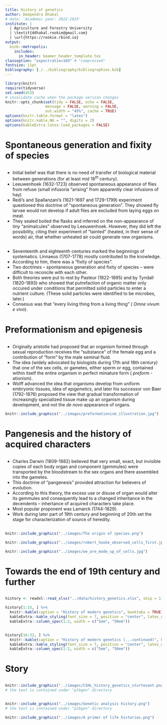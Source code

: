 ```yaml
---
title: History of genetics
author: Deependra Dhakal
# date: 'Academic year: 2022-2023'
institute: |
  | Agriculture and Forestry University
  | \textit{ddhakal.rookie@gmail.com}
  | \url{https://rookie.rbind.io}
output: 
  binb::metropolis:
    includes:
      in_header: beamer_header_template.tex
classoption: "aspectratio=169" # "compressed"
fontsize: 11pt
bibliography: [./../bibliography/bibliographies.bib]
---
```


```r
library(knitr)
require(tidyverse)
set.seed(453)
# invalidate cache when the package version changes
knitr::opts_chunk$set(tidy = FALSE, echo = FALSE, 
                  message = FALSE, warning = FALSE,
                  out.width = "45%", cache = TRUE)
options(knitr.table.format = "latex")
options(knitr.kable.NA = "", digits = 2)
options(kableExtra.latex.load_packages = FALSE)
```

# Spontaneous generation and fixity of species

##

- Initial belief was that there is no need of transfer of biological material between generations (for at least mid $18^{th}$ century).
- Leeuwenhoek (1632-1723) observed spontaneous appearance of flies from refuse (small infusoria "arising" from apparently clear infusions of hay)
- Redi's and Spallanzani's (1621-1697 and 1729-1799) experiment questioned this doctrine of "spontaneous generation". They showed fly larvae would not develop if adult flies are excluded from laying eggs on meat. 
- They sealed boiled the flasks and inferred on the non-appearance of tiny "animalcules" observed by Leeuwenhoek. However, they did left the possibility, citing their experiment of "tainted" (heated, in their sense of words) air, that whether unheated air could generate new organisms.

##

- Seventeenth and eighteenth centuries marked the beginnings of systematics. Linnaeus (1707-1778) mostly contributed to the knowledge.
- According to him, there was a "fixity of species".
- Two doctrines -- spontaneous generation and fixity of species -- were difficult to reconcile with each other.
- Both theories were put to rest by Pasteur (1822-1895) and by Tyndall (1820-1893) who showed that putrefaction of organic matter only occured under conditions that permitted solid particles to enter a nutrient culture. (These solid particles were identified to be microbes, later.)
- Consesus was that "every living thing from a living thing" ( _Omne vivum e vivo_).

# Preformationism and epigenesis

##

\bcolumns
\column{0.75\textwidth}

- Originally aristotle had proposed that an organism formed through sexual reproduction receives the "substance" of the female egg and a contribution of "form" by the male seminal fluid.
- The idea (widely advocated by biologists during 17th and 18th century) that one of the sex cells, or gametes, either sperm or egg, contained within itself the entire organism in perfect miniature form ( _preform_ - ationism).
- Wolff advanced the idea that organisms develop from uniform embryonic tissues, idea of _epigenetics_, and later his successor von Baer (1792-1876) proposed the view that gradual transformation of increasingly specialized tissue make up an organism during development, and not the _de novo_ appearance of organs.

\column{0.25\textwidth}

```r
knitr::include_graphics("../images/preformationism_illustration.jpg")
```

\ecolumns

# Pangenesis and the history of acquired characters

##

- Charles Darwin (1809-1882) believed that very small, exact, but invisible copies of each body organ and component (gemmules) were transported by the bloodstream to the sex organs and there assembled into the gametes.
- This doctrine of "pangenesis" provided attraction for believers of evolution.
- According to this theory, the excess use or disuse of organ would alter its gemmules and consequently lead to a changed inheritance in the decendents -- inhertance of acquired characters take place.
- Most popular proponent was Lamarck (1744-1829).
- Work during later part of 19th century and beginning of 20th set the stage for characterization of source of heredity.

##

<!-- The publication in 1665 of Robert Hooke's Micrographia had a huge impact, largely because of its impressive illustrations. A significant contribution came from Antonie van Leeuwenhoek who achieved up to 300 times magnification using a simple single lens microscope. He sandwiched a very small glass ball lens between the holes in two metal plates riveted together, and with an adjustable-by-screws needle attached to mount the specimen.Then, Van Leeuwenhoek re-discovered red blood cells (after Jan Swammerdam) and spermatozoa, and helped popularise the use of microscopes to view biological ultrastructure. On 9 October 1676, van Leeuwenhoek reported the discovery of micro-organisms. -->

\bcolumns

\column{0.5\textwidth}

```r
knitr::include_graphics("../images/The origin of species.png")
```

\column{0.5\textwidth}

```r
knitr::include_graphics("../images/robert_hooke_observed_cells_first.jpg")
```

```r
knitr::include_graphics("../images/we_are_made_up_of_cells.jpg")
```

\ecolumns

# Towards the end of 19th century and further

##

<!-- - Developments in cytology in the 1800s had a strong influence on genetics. Building on the work of others, Matthias Jacob Schleiden (1804–1881) and Theodor Schwann (1810–1882) proposed the concept of the cell theory in 1839. Biologists began to examine cells to see how traits were transmitted in the course of cell division. -->
<!-- - Charles Darwin (1809–1882), one of the most influential biologists of the nineteenth century, put forth the theory of evolution through natural selection and published his ideas in On the Origin of Species in 1859. -->
<!-- - Walther Flemming (1843–1905) observed the division of chromosomes in 1879 and published a superb description of mitosis. By 1885, it was generally recognized that the nucleus contained the hereditary information. -->
<!-- - Near the close of the nineteenth century, August Weismann (1834–1914) finally laid to rest the notion of the inheritance of acquired characteristics. He cut off the tails of mice for 22 consecutive generations and showed that the tail length in descendants remained stubbornly long. -->
<!-- - Weismann proposed the germplasm theory, which holds that the cells in the reproductive organs carry a complete set of genetic information that is passed to the egg and sperm. -->

```r
history <- readxl::read_xlsx("../data/history_genetics.xlsx", skip = 1)

history[1:15, ] %>% 
  knitr::kable(caption = "History of modern genetics", booktabs = TRUE) %>% 
  kableExtra::kable_styling(font_size = 7, position = "center", latex_options = "striped") %>% 
  kableExtra::column_spec(1:2, width = c("5em", "50em"))
```

##

```r
history[16:32, ] %>% 
  knitr::kable(caption = "History of modern genetics (...continued)", booktabs = TRUE) %>% 
  kableExtra::kable_styling(font_size = 7, position = "center", latex_options = "striped") %>% 
  kableExtra::column_spec(1:2, width = c("5em", "50em"))
```

# Story

##

```r
knitr::include_graphics("../images/CSHL_history_genetics_sturtevant.png")
# the text is contained under "plbgen" directory
```

##

\bcolumns

\column{0.5\textwidth}

```r
knitr::include_graphics("../images/Genetic analysis history.png")
# the text is contained under "plbgen" directory
```

\column{0.5\textwidth}

```r
knitr::include_graphics("../images/A primer of life histories.png")
```

\ecolumns
